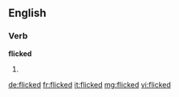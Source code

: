 ==English==

===Verb===
'''flicked'''

# {{past of|flick}}

[[de:flicked]]
[[fr:flicked]]
[[it:flicked]]
[[mg:flicked]]
[[vi:flicked]]